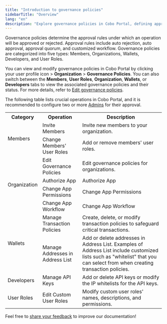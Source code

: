 ```yaml
---
title: "Introduction to governance policies"
sidebarTitle: "Overview"
lang: "en"
description: "Explore governance policies in Cobo Portal, defining approval rules for operations to ensure structured and secure management."
---
```



Governance policies determine the approval rules under which an operation will be approved or rejected. Approval rules include auto rejection, auto approval, approval quorum, and customized workflow. Governance policies are categorized into five types: Members, Organizations, Wallets, Developers, and User Roles.

You can view and modify governance policies in Cobo Portal by clicking your user profile icon > **Organization** > **Governance Policies**. You can also switch between the **Members**, **User Roles**, **Organization**, **Wallets**, or **Developers** tabs to view the associated governance policies and their status. For more details, refer to [Edit governance policies](/en/portal/organization/governance-edit).

The following table lists crucial operations in Cobo Portal, and it is recommended to configure two or more [Admins](/en/portal/organization/roles-and-permissions) for their approval.

<table class="six-columns">
  <tr>
    <th>Category</th>
    <th>Operation</th>
    <th>Description</th>
  </tr>
  <tr>
    <td rowspan="2">Members</td>
    <td>Invite Members</td>
    <td>Invite new members to your organization.</td>
  </tr>
  <tr>
    <td>Change Members' User Roles</td>
    <td>Add or remove members' user roles.</td>
  </tr>
  <tr>
    <td rowspan="4">Organization</td>
    <td>Edit Governance Policies</td>
    <td>Edit governance policies for organizations.</td>
  </tr>
  <tr>
    <td>Authorize App</td>
    <td>Authorize App</td>
  </tr>
  <tr>
    <td>Change App Permissions</td>
    <td>Change App Permissions</td>
  </tr>
  <tr>
    <td>Change App Workflow</td>
    <td>Change App Workflow</td>
  </tr>
  <tr>
    <td rowspan="2">Wallets</td>
    <td>Manage Transaction Policies</td>
    <td>Create, delete, or modify transaction policies to safeguard critical transactions.</td>
  </tr>
  <tr>
    <td>Manage Addresses in Address List</td>
    <td>Add or delete addresses in Address List. Examples of Address List include customized lists such as "whitelist" that you can select from when creating transaction policies.</td>
  </tr>
  <tr>
    <td>Developers</td>
    <td>Manage API Keys</td>
    <td>Add or delete API keys or modify the IP whitelists for the API keys.</td>
  </tr>
  <tr>
    <td>User Roles</td>
    <td>Edit Custom User Roles</td>
    <td>Modify custom user roles' names, descriptions, and permissions.</td>
  </tr>
</table>

<Tip>Feel free to [share your feedback](https://forms.zohopublic.com/cobo/form/DocumentFeedbackForm/formperma/QvLOhxJv1_JMsJ-1dleZ8Itb_7rzN-LtgvsDdxosoVI?referrername=manuals) to improve our documentation!</Tip>